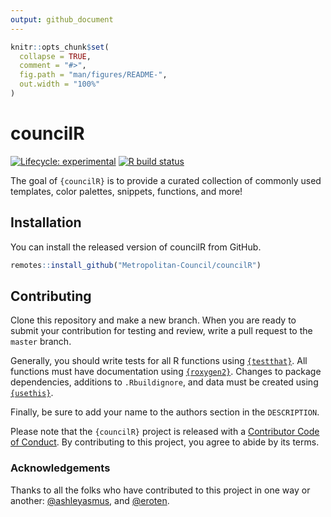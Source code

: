 ```yaml
---
output: github_document
---
```


<!-- README.md is generated from README.Rmd. Please edit that file -->

```r
knitr::opts_chunk$set(
  collapse = TRUE,
  comment = "#>",
  fig.path = "man/figures/README-",
  out.width = "100%"
)
```

# councilR  

<!-- badges: start -->
[![Lifecycle: experimental](https://img.shields.io/badge/lifecycle-experimental-orange.svg)](https://www.tidyverse.org/lifecycle/#experimental)
[![R build status](https://github.com/Metropolitan-Council/councilR/workflows/R-CMD-check/badge.svg)](https://github.com/Metropolitan-Council/councilR/actions)
<!-- badges: end -->

The goal of `{councilR}` is to provide a curated collection of commonly used templates, color palettes, snippets, functions, and more!

## Installation

You can install the released version of councilR from GitHub.  

``` r
remotes::install_github("Metropolitan-Council/councilR")
```

## Contributing  

Clone this repository and make a new branch. When you are ready to submit your contribution for testing and review, write a pull request to the `master` branch.  

Generally, you should write tests for all R functions using [`{testthat}`](https://testthat.r-lib.org/). All functions must have documentation using [`{roxygen2}`](https://roxygen2.r-lib.org/). Changes to package dependencies, additions to `.Rbuildignore`, and data must be created using [`{usethis}`](https://usethis.r-lib.org/).  

Finally, be sure to add your name to the authors section in the `DESCRIPTION`.  

Please note that the `{councilR}` project is released with a
[Contributor Code of Conduct](CODE_OF_CONDUCT.md).
By contributing to this project, you agree to abide by its terms.  

### Acknowledgements    

Thanks to all the folks who have contributed to this project in one way or another: [&#x0040;ashleyasmus](https://github.com/ashleyasmus), and [&#x0040;eroten](https://github.com/eroten).  


